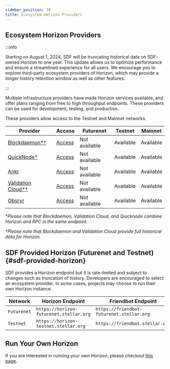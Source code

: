 ```yaml
---
sidebar_position: 70
title: Ecosystem Horizon Providers
---
```


## Ecosystem Horizon Providers

:::info

Starting on August 1, 2024, SDF will be truncating historical data on SDF-owned Horizon to one year. This update allows us to optimize performance and ensure a streamlined experience for all users. We encourage you to explore third-party ecosystem providers of Horizon, which may provide a longer history retention window as well as other features.

:::

Multiple infrastructure providers have made Horizon services available, and offer plans ranging from free to high throughput endpoints. These providers can be used for development, testing, and production.

These providers allow access to the Testnet and Mainnet networks.

| Provider | Access | Futurenet | Testnet | Mainnet |
| --- | --- | --- | --- | --- |
| [Blockdaemon\*†](https://docs.blockdaemon.com/reference/supported-stellar-methods) | [Access](https://www.blockdaemon.com/apply/soroban) | Not available | Available | Available |
| [QuickNode\*](https://www.quicknode.com/docs/stellar) | [Access](https://www.quicknode.com/chains/stellar) | Not available | Available | Available |
| [Ankr](https://www.ankr.com/rpc/advanced-api/) | [Access](https://www.ankr.com/rpc/advanced-api/) | Not available | Available | Available |
| [Validation Cloud\*†](https://www.validationcloud.io/) | [Access](https://app.validationcloud.io/) | Not available | Available | Available |
| [Obsrvr](https://www.withObsrvr.com/) | [Access](https://console.withobsrvr.com/) | Not available | Available | Available |

\*_Please note that Blockdaemon, Validation Cloud, and Quicknode combine Horizon and RPC in the same endpoint._

†_Please note that Blockdaemon and Validation Cloud provide full historical data for Horizon._

## SDF Provided Horizon (Futurenet and Testnet) {#sdf-provided-horizon}

SDF provides a Horizon endpoint but it is rate-limited and subject to changes such as truncation of history. Developers are encouraged to select an ecosystem provider. In some cases, projects may choose to run their own Horizon instance.

| Network | Horizon Endpoint | Friendbot Endpoint | Provider |
| --- | --- | --- | --- |
| `Futurenet` | `https://horizon-futurenet.stellar.org` | `https://friendbot-futurenet.stellar.org` | [SDF](http://www.stellar.org) |
| `Testnet` | `https://horizon-testnet.stellar.org` | `https://friendbot.stellar.org` | [SDF](http://www.stellar.org) |

## Run Your Own Horizon

If you are interested in running your own Horizon, please checkout [this page](./admin-guide/overview.mdx).
